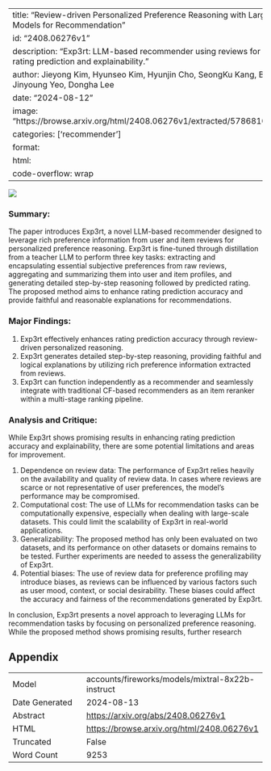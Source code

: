 
---
title: "Review-driven Personalized Preference Reasoning with Large Language Models for Recommendation"
id: "2408.06276v1"
description: "Exp3rt: LLM-based recommender using reviews for enhanced rating prediction and explainability."
author: Jieyong Kim, Hyunseo Kim, Hyunjin Cho, SeongKu Kang, Buru Chang, Jinyoung Yeo, Dongha Lee
date: "2024-08-12"
image: "https://browse.arxiv.org/html/2408.06276v1/extracted/5786810/FIG/intro.png"
categories: ['recommender']
format:
  html:
    code-overflow: wrap
---

![](https://browse.arxiv.org/html/2408.06276v1/extracted/5786810/FIG/intro.png)

### Summary:

The paper introduces Exp3rt, a novel LLM-based recommender designed to leverage rich preference information from user and item reviews for personalized preference reasoning. Exp3rt is fine-tuned through distillation from a teacher LLM to perform three key tasks: extracting and encapsulating essential subjective preferences from raw reviews, aggregating and summarizing them into user and item profiles, and generating detailed step-by-step reasoning followed by predicted rating. The proposed method aims to enhance rating prediction accuracy and provide faithful and reasonable explanations for recommendations.

### Major Findings:

1. Exp3rt effectively enhances rating prediction accuracy through review-driven personalized reasoning.
2. Exp3rt generates detailed step-by-step reasoning, providing faithful and logical explanations by utilizing rich preference information extracted from reviews.
3. Exp3rt can function independently as a recommender and seamlessly integrate with traditional CF-based recommenders as an item reranker within a multi-stage ranking pipeline.

### Analysis and Critique:

While Exp3rt shows promising results in enhancing rating prediction accuracy and explainability, there are some potential limitations and areas for improvement.

1. Dependence on review data: The performance of Exp3rt relies heavily on the availability and quality of review data. In cases where reviews are scarce or not representative of user preferences, the model's performance may be compromised.
2. Computational cost: The use of LLMs for recommendation tasks can be computationally expensive, especially when dealing with large-scale datasets. This could limit the scalability of Exp3rt in real-world applications.
3. Generalizability: The proposed method has only been evaluated on two datasets, and its performance on other datasets or domains remains to be tested. Further experiments are needed to assess the generalizability of Exp3rt.
4. Potential biases: The use of review data for preference profiling may introduce biases, as reviews can be influenced by various factors such as user mood, context, or social desirability. These biases could affect the accuracy and fairness of the recommendations generated by Exp3rt.

In conclusion, Exp3rt presents a novel approach to leveraging LLMs for recommendation tasks by focusing on personalized preference reasoning. While the proposed method shows promising results, further research

## Appendix

|          |          |
|----------|----------|
| Model     | accounts/fireworks/models/mixtral-8x22b-instruct       |
| Date Generated     | 2024-08-13       |
| Abstract | [https://arxiv.org/abs/2408.06276v1](https://arxiv.org/abs/2408.06276v1)        |
| HTML     | [https://browse.arxiv.org/html/2408.06276v1](https://browse.arxiv.org/html/2408.06276v1)       |
| Truncated       | False       |
| Word Count       | 9253       |